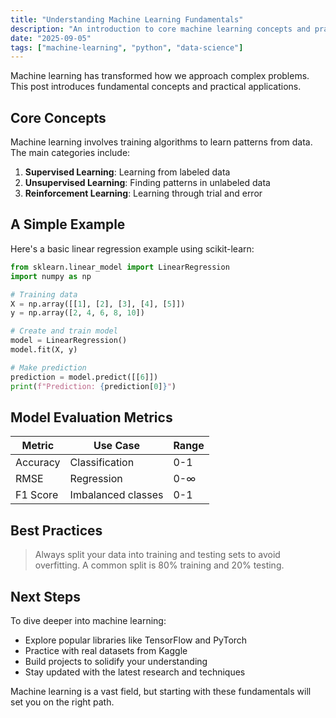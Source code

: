 ```yaml
---
title: "Understanding Machine Learning Fundamentals"
description: "An introduction to core machine learning concepts and practical applications"
date: "2025-09-05"
tags: ["machine-learning", "python", "data-science"]
---
```


Machine learning has transformed how we approach complex problems. This post introduces fundamental concepts and practical applications.

## Core Concepts

Machine learning involves training algorithms to learn patterns from data. The main categories include:

1. **Supervised Learning**: Learning from labeled data
2. **Unsupervised Learning**: Finding patterns in unlabeled data
3. **Reinforcement Learning**: Learning through trial and error

## A Simple Example

Here's a basic linear regression example using scikit-learn:

```python
from sklearn.linear_model import LinearRegression
import numpy as np

# Training data
X = np.array([[1], [2], [3], [4], [5]])
y = np.array([2, 4, 6, 8, 10])

# Create and train model
model = LinearRegression()
model.fit(X, y)

# Make prediction
prediction = model.predict([[6]])
print(f"Prediction: {prediction[0]}")
```

## Model Evaluation Metrics

| Metric   | Use Case           | Range |
| -------- | ------------------ | ----- |
| Accuracy | Classification     | 0-1   |
| RMSE     | Regression         | 0-∞   |
| F1 Score | Imbalanced classes | 0-1   |

## Best Practices

> Always split your data into training and testing sets to avoid overfitting. A common split is 80% training and 20% testing.

## Next Steps

To dive deeper into machine learning:

* Explore popular libraries like TensorFlow and PyTorch
* Practice with real datasets from Kaggle
* Build projects to solidify your understanding
* Stay updated with the latest research and techniques

Machine learning is a vast field, but starting with these fundamentals will set you on the right path.
